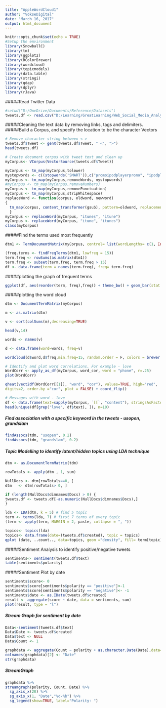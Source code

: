 ```yaml
---
title: "AppleWordCloud1"
author: "VokseDigital"
date: "March 16, 2017"
output: html_document
---
```


```r
knitr::opts_chunk$set(echo = TRUE)
#Setup the environment
library(SnowballC)
library(tm)
library(ggplot2)
library(RColorBrewer)
library(wordcloud)
library(topicmodels)
library(data.table)
library(stringi)
library(qdap)
library(dplyr)
library(rJava)
```
#####Read Twitter Data

```r
#setwd("D:/OneDrive/Documents/Reference/Datasets")
tweets.df <- read.csv("D:/Learning/GreatLearning/Web_Social_Media_Analytics/Classroom/Twitter Text Mining Code/Data/tweets.csv")
```
#####Cleaning the text data by removing links, tags and delimiters.   
#####Build a Corpus, and specify the location to be the character Vectors  
```r
# Remove character string between < >
tweets.df$Tweet <- genX(tweets.df$Tweet, " <", ">")
head(tweets.df)

# Create document corpus with tweet text and clean up
myCorpus<- VCorpus(VectorSource(tweets.df$Tweet)) 

myCorpus <- tm_map(myCorpus,tolower)
mystopwords <- c((stopwords('SMART')),c("promoipodplayerpromo", "ipodplayerpromo", "pic", "http", "apple", "twitter", "hey", "https", "making"))
myCorpus <- tm_map(myCorpus,removeWords, mystopwords)
#myCorpus <- tm_map(myCorpus,removeNumbers)
myCorpus <- tm_map(myCorpus,removePunctuation)
myCorpus <- tm_map(myCorpus,stripWhitespace)
replaceWord <- function(corpus, oldword, newword)
{
  tm_map(corpus, content_transformer(gsub), pattern=oldword, replacement=newword)
  }
myCorpus <- replaceWord(myCorpus, "itunes", "itune")
myCorpus <- replaceWord(myCorpus, "itune", "itunes")
class(myCorpus)
```
#####Find the terms used most frequently
```r
dtm1 <- TermDocumentMatrix(myCorpus, control= list(wordLengths= c(1, Inf)))

(freq.terms <- findFreqTerms(dtm1, lowfreq = 15))
term.freq <- rowSums(as.matrix(dtm1))
term.freq <- subset(term.freq, term.freq > 15)
df <- data.frame(term = names(term.freq), freq= term.freq)
```

#####plotting the graph of frequent terms
```r
ggplot(df, aes(reorder(term, freq),freq)) + theme_bw() + geom_bar(stat = "identity")  + coord_flip() +labs(list(title="Term Frequency Chart", x="Terms", y="Term Counts")) 
```

#####plotting the word cloud
```r
dtm <- DocumentTermMatrix(myCorpus)

m <- as.matrix(dtm)

v <- sort(colSums(m),decreasing=TRUE)

head(v,14)

words <- names(v)

d <- data.frame(word=words, freq=v)

wordcloud(d$word,d$freq,min.freq=15, random.order = F, colors = brewer.pal(8, "Dark2"), max.words = 100)
```

```r
# Identify and plot word correlations. For example - love
WordCorr <- apply_as_df(myCorpus, word_cor, word = "phone", r=.25)
plot(WordCorr)

qheat(vect2df(WordCorr[[1]], "word", "cor"), values=TRUE, high="red",
digits=2, order.by ="cor", plot = FALSE) + coord_flip()

# Messages with word - love
df <- data.frame(text=sapply(myCorpus, `[[`, "content"), stringsAsFactors=FALSE)
head(unique(df[grep("love", df$text), ]), n=10)

```

##### Find association with a specific keyword in the tweets - usopen, grandslam
```r
findAssocs(tdm, "usopen", 0.2)
findAssocs(tdm, "grandslam", 0.2)
```

##### Topic Modelling to identify latent/hidden topics using LDA technique
```r
dtm <- as.DocumentTermMatrix(tdm)

rowTotals <- apply(dtm , 1, sum)

NullDocs <- dtm[rowTotals==0, ]
dtm   <- dtm[rowTotals> 0, ]

if (length(NullDocs$dimnames$Docs) > 0) {
tweets.df <- tweets.df[-as.numeric(NullDocs$dimnames$Docs),]
}

lda <- LDA(dtm, k = 5) # find 5 topic
term <- terms(lda, 7) # first 7 terms of every topic
(term <- apply(term, MARGIN = 2, paste, collapse = ", "))

topics<- topics(lda)
topics<- data.frame(date=(tweets.df$created), topic = topics)
qplot (date, ..count.., data=topics, geom ="density", fill= term[topic], position="stack")

```

#####Sentiment Analysis to identify positive/negative tweets
```r
sentiments<- sentiment(tweets.df$text)
table(sentiments$polarity)
```

#####Sentiment Plot by date
```r
sentiments$score<- 0
sentiments$score[sentiments$polarity == "positive"]<-1
sentiments$score[sentiments$polarity == "negative"]<- -1
sentiments$date <- as.IDate(tweets.df$created)
result <- aggregate(score ~ date, data = sentiments, sum)
plot(result, type = "l")
```
##### Stream Graph for sentiment by date
```r

Data<-sentiment(tweets.df$text)
Data$Date <- tweets.df$created
Data$text <- NULL
Data$Count <- 1
```

```r
graphdata <- aggregate(Count ~ polarity + as.character.Date(Date),data=Data,FUN=length)
colnames(graphdata)[2] <- "Date"
str(graphdata)
```
##### StreamGraph
```r

graphdata %>%
streamgraph(polarity, Count, Date) %>%
  sg_axis_x(20) %>%
  sg_axis_x(1, "Date","%d-%b") %>%
  sg_legend(show=TRUE, label="Polarity: ")

```


